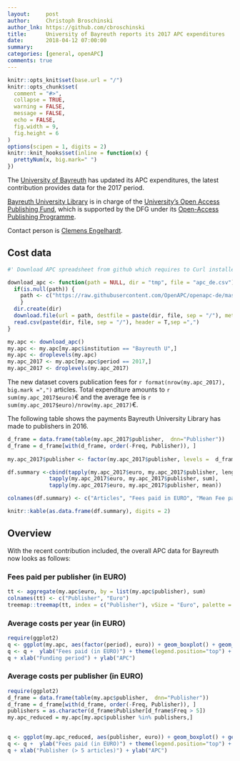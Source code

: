 ```yaml
---
layout:     post
author:     Christoph Broschinski
author_lnk: https://github.com/cbroschinski
title:      University of Bayreuth reports its 2017 APC expenditures
date:       2018-04-12 07:00:00
summary:    
categories: [general, openAPC]
comments: true
---
```



```r
knitr::opts_knit$set(base.url = "/")
knitr::opts_chunk$set(
  comment = "#>",
  collapse = TRUE,
  warning = FALSE, 
  message = FALSE,
  echo = FALSE,
  fig.width = 9,
  fig.height = 6
)
options(scipen = 1, digits = 2)
knitr::knit_hooks$set(inline = function(x) {
  prettyNum(x, big.mark=" ")
})
```

The [University of Bayreuth](http://www.uni-bayreuth.de/en/index.html) has updated its APC expenditures, the latest contribution provides data for the 2017 period.

[Bayreuth University Library](http://www.ub.uni-bayreuth.de/en/index.html) is in charge of the [University's Open Access Publishing Fund](http://www.ub.uni-bayreuth.de/en/digitale_bibliothek/open_access/index.html), which is supported by the DFG under its [Open-Access Publishing Programme](http://www.dfg.de/en/research_funding/programmes/infrastructure/lis/funding_opportunities/open_access/).

Contact person is [Clemens Engelhardt](http://www.ub.uni-bayreuth.de/de/team/Engelhardt_Clemens/index.php).

## Cost data

```r
#' Download APC spreadsheet from github which requires to Curl installed

download_apc <- function(path = NULL, dir = "tmp", file = "apc_de.csv"){
  if(is.null(path)) {
    path <- c("https://raw.githubusercontent.com/OpenAPC/openapc-de/master/data/apc_de.csv")
    } 
  dir.create(dir) 
  download.file(url = path, destfile = paste(dir, file, sep = "/"), method = "curl")
  read.csv(paste(dir, file, sep = "/"), header = T,sep =",")
}

my.apc <- download_apc()
my.apc <- my.apc[my.apc$institution == "Bayreuth U",]
my.apc <- droplevels(my.apc)
my.apc_2017 <- my.apc[my.apc$period == 2017,]
my.apc_2017 <- droplevels(my.apc_2017)
```

The new dataset covers publication fees for `r format(nrow(my.apc_2017), big.mark =",")` articles. Total expenditure amounts to `r sum(my.apc_2017$euro)`€ and the average fee is `r sum(my.apc_2017$euro)/nrow(my.apc_2017)`€.

The following table shows the payments Bayreuth University Library has made to publishers in 2016.

```r
d_frame = data.frame(table(my.apc_2017$publisher,  dnn="Publisher"))                 
d_frame = d_frame[with(d_frame, order(-Freq, Publisher)), ]                                           
                                    
my.apc_2017$publisher <- factor(my.apc_2017$publisher, levels =  d_frame$Publisher)

df.summary <-cbind(tapply(my.apc_2017$euro, my.apc_2017$publisher, length),
             tapply(my.apc_2017$euro, my.apc_2017$publisher, sum),
             tapply(my.apc_2017$euro, my.apc_2017$publisher, mean))

colnames(df.summary) <- c("Articles", "Fees paid in EURO", "Mean Fee paid")

knitr::kable(as.data.frame(df.summary), digits = 2)
```

## Overview

With the recent contribution included, the overall APC data for Bayreuth now looks as follows:

### Fees paid per publisher (in EURO)

```r
tt <- aggregate(my.apc$euro, by = list(my.apc$publisher), sum)
colnames(tt) <- c("Publisher", "Euro")
treemap::treemap(tt, index = c("Publisher"), vSize = "Euro", palette = "Paired")
```

###  Average costs per year (in EURO)

```r
require(ggplot2)
q <- ggplot(my.apc, aes(factor(period), euro)) + geom_boxplot() + geom_point()
q <- q +  ylab("Fees paid (in EURO)") + theme(legend.position="top") + theme_bw(base_size = 18)
q + xlab("Funding period") + ylab("APC")
```

###  Average costs per publisher (in EURO)

```r
require(ggplot2)
d_frame = data.frame(table(my.apc$publisher,  dnn="Publisher"))                 
d_frame = d_frame[with(d_frame, order(-Freq, Publisher)), ]
publishers = as.character(d_frame$Publisher[d_frame$Freq > 5])
my.apc_reduced = my.apc[my.apc$publisher %in% publishers,]

  
q <- ggplot(my.apc_reduced, aes(publisher, euro)) + geom_boxplot() + geom_point()
q <- q +  ylab("Fees paid (in EURO)") + theme(legend.position="top") + theme_bw(base_size = 18) + coord_flip()
q + xlab("Publisher (> 5 articles)") + ylab("APC")
```
